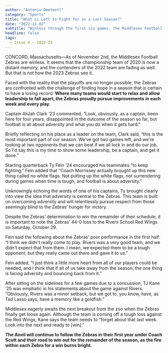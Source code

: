 ```yaml
---
author: "Antonio Ometeotl"
category: "Sports"
title: "What is Left to Fight for in a Lost Season?"
date: "2022-11-02"
subtitle: "Winless through the first six games, the Middlesex Football Team still looks to command respect from the rest of the ISL."
headline: false
tags:
  - Issue 4 - 2022-23
---
```


CONCORD, Massachusetts—As of November 2nd, the Middlesex Football Zebras are winless. It seems that the championship team of 2020 is now a distant memory, and the contenders of the 2022 team are fading as well. But that is not how the 2023 Zebras see it.

Faced with the reality that the playoffs are no longer possible, the Zebras are confronted with the challenge of finding hope in a season that is certain to have a losing record. **Where many teams would start to relax and allow leadership to fall apart, the Zebras proudly pursue improvements in each week and every play.**

Captain AliJah Clark ‘23 commented, “Look, obviously, as a captain, been here for four years, disappointed in the outcome of the season so far, but football is all about adversity and what you do when it gets hard.”

Briefly reflecting on his place as a leader on the team, Clark said, “this is the most important part of our season. We've got two games left, and we're looking at two opponents that we can beat if we all lock in and do our job. So I'd say this is my time to show some leadership, be a captain, and get it done.”

Starting quarterback Ty Fein ‘24 encouraged his teammates “to keep fighting.” Fein added that “Coach Morrissey actually brought up this new thing called no white flags. Not putting up the white flags, not surrendering during games when time is tough, and football is about adversity.”

Unknowingly echoing the words of one of his captains, Ty brought clearly into view the idea that adversity is central to the Zebras. This team is built on overcoming adversity and will relentlessly pursue respect from those seemingly blind to the Zebras’ hunger for victory.

Despite the Zebras’ determination to win the remainder of their schedule, it is important to note the Zebras’ 44-0 loss to the Rivers School Red Wings on Saturday, October 29.

Fein said the following about the Zebras’ poor performance in the first half: “I think we didn't really come to play. Rivers was a very good team, and we didn't expect that from them. I mean, we expected them to be a tough opponent, but they really came out there and gave it to us.”

Fein added, “I just think a little more heart from all of our players could be needed, and I think that if all of us take away from the season, the one thing is facing adversity and bouncing back from it.”

After sitting on the sidelines for a few games due to a concussion, TJ Kane ‘25 was emphatic in his statements about the game against Rivers. “Obviously, Rivers was a minor setback, but we got to, you know, have, as Ted Lasso says, have a memory like a goldfish.”

Middlesex eagerly awaits the next breakout from the zoo when the Zebras finally get loose again. Although the team is coming off a tough loss against the Red Wings, Kane says the team needs to “forget about that last week. Look into the next and ready to [win].”

**The Anvil will continue to follow the Zebras in their first year under Coach Scott and their road to win out for the remainder of the season, as the fire within each Zebra for a win burns bright.**
